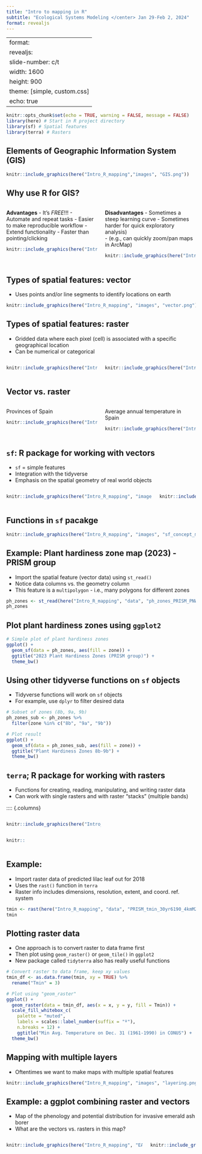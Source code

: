 ```yaml
---
title: "Intro to mapping in R"
subtitle: "Ecological Systems Modeling </center> Jan 29-Feb 2, 2024"
format: revealjs
---
```


---
format: 
 revealjs:
  slide-number: c/t
  width: 1600
  height: 900
  theme: [simple, custom.css]
  echo: true
---

```r
knitr::opts_chunk$set(echo = TRUE, warning = FALSE, message = FALSE)
library(here) # Start in R project directory
library(sf) # Spatial features
library(terra) # Rasters
```


## Elements of Geographic Information System (GIS)

```r
knitr::include_graphics(here("Intro_R_mapping","images", "GIS.png"))
```

## Why use R for GIS?

:::: {.columns}

::: {.column width="50%"}

**Advantages** 
- It's *FREE*!!! 
- Automate and repeat tasks 
- Easier to make reproducible workflow 
- Extend functionality 
- Faster than pointing/clicking 

```r
knitr::include_graphics(here("Intro_R_mapping", "images", "Why-is-ArcGIS-So-Expensive.png"))
```

:::

::: {.column width="50%"}

**Disadvantages** 
- Sometimes a steep learning curve 
- Sometimes harder for quick exploratory analysis)  
- (e.g., can quickly zoom/pan maps in ArcMap)  

```r
knitr::include_graphics(here("Intro_R_mapping", "images", "programmer_meme.jpg"))
```

:::

::::

## Types of spatial features: vector

- Uses points and/or line segments to identify locations on earth 

```r
knitr::include_graphics(here("Intro_R_mapping", "images", "vector.png"))
```

## Types of spatial features: raster

- Gridded data where each pixel (cell) is associated with a specific geographical location 
- Can be numerical or categorical 

:::: {.columns}

::: {.column width="50%"}
```r
knitr::include_graphics(here("Intro_R_mapping", "images", "forest_cover.jpg"))
```
:::

::: {.column width="50%"}

```r
knitr::include_graphics(here("Intro_R_mapping", "images", "cont_vs_cat.png"))
```
:::

::::

## Vector vs. raster

:::: {.columns}

::: {.column width="50%"}

Provinces of Spain

```r
knitr::include_graphics(here("Intro_R_mapping", "images", "pol_v_rast1.png"))
```
:::

::: {.column width="50%"}

Average annual temperature in Spain
 
```r
knitr::include_graphics(here("Intro_R_mapping", "images", "pol_v_rast2.png"))
```
:::

::::

## `sf`: R package for working with vectors

- `sf` = simple features   
- Integration with the tidyverse 
- Emphasis on the spatial geometry of real world objects  

:::: {.columns}

::: {.column width="80%"}

```r
knitr::include_graphics(here("Intro_R_mapping", "images", "sf_objects.png"))
```

:::

::: {.column width="20%"}

```r
knitr::include_graphics(here("Intro_R_mapping", "images", "sf_logo.png"))
```

:::

::::

## Functions in `sf` pacakge

```r
knitr::include_graphics(here("Intro_R_mapping", "images", "sf_concept_map.png"))
```

## Example: Plant hardiness zone map (2023) - PRISM group

- Import the spatial feature (vector data) using `st_read()`  
- Notice data columns vs. the geometry column  
- This feature is a `multipolygon` - i.e., many polygons for different zones

```r
ph_zones <- st_read(here("Intro_R_mapping", "data", "ph_zones_PRISM_PNW.shp"))
ph_zones
```
## Plot plant hardiness zones using `ggplot2`

```r
# Simple plot of plant hardiness zones
ggplot() + 
  geom_sf(data = ph_zones, aes(fill = zone)) +
  ggtitle("2023 Plant Hardiness Zones (PRISM group)") +
  theme_bw() 
```

## Using other tidyverse functions on `sf` objects

- Tidyverse functions will work on `sf` objects  
- For example, use `dplyr` to filter desired data  

```r
# Subset of zones (8b, 9a, 9b)
ph_zones_sub <- ph_zones %>%
  filter(zone %in% c("8b", "9a", "9b"))

# Plot result
ggplot() + 
  geom_sf(data = ph_zones_sub, aes(fill = zone)) +
  ggtitle("Plant Hardiness Zones 8b-9b") +
  theme_bw() 
```

## `terra`; R package for working with rasters

- Functions for creating, reading, manipulating, and writing raster data  
- Can work with single rasters and with raster "stacks" (multiple bands)

:::: {.columns}

::: {.column width="50%"}

```r
knitr::include_graphics(here("Intro_R_mapping", "images", "raster_bands.png"))
```

::: {.column width="20%"}

```r
knitr::include_graphics(here("Intro_R_mapping", "images", "logo.png"))
```

:::

::::

## Example:

- Import raster data of predicted lilac leaf out for 2018  
- Uses the `rast()` function in `terra` 
- Raster info includes dimensions, resolution, extent, and coord. ref. system  

```r
tmin <- rast(here("Intro_R_mapping", "data", "PRISM_tmin_30yr6190_4kmM2_19751231.bil"))
tmin
```

## Plotting raster data

- One approach is to convert raster to data frame first     
- Then plot using `geom_raster()` or `geom_tile()` in `ggplot2`  
- New package called `tidyterra` also has really useful functions  

```r
# Convert raster to data frame, keep xy values
tmin_df <- as.data.frame(tmin, xy = TRUE) %>%
  rename("Tmin" = 3)

# Plot using "geom_raster"
ggplot() +
  geom_raster(data = tmin_df, aes(x = x, y = y, fill = Tmin)) +
  scale_fill_whitebox_c(
    palette = "muted",
    labels = scales::label_number(suffix = "º"),
    n.breaks = 12) +
    ggtitle("Min Avg. Temperature on Dec. 31 (1961-1990) in CONUS") +
  theme_bw()
```

## Mapping with multiple layers

- Oftentimes we want to make maps with multiple spatial features 

```r
knitr::include_graphics(here("Intro_R_mapping", "images", "layering.png"))
```

## Example: a ggplot combining raster and vectors

- Map of the phenology and potential distribution for invasive emerald ash borer  
- What are the vectors vs. rasters in this map? 

:::: {.columns}

::: {.column width="75%"}

```r
knitr::include_graphics(here("Intro_R_mapping", "EAB_map.png"))
```

:::

::: {.column width="25%"}

```r
knitr::include_graphics(here("Intro_R_mapping", "emerald-ash-borer-on-leaf.png"))
```
:::

::::
